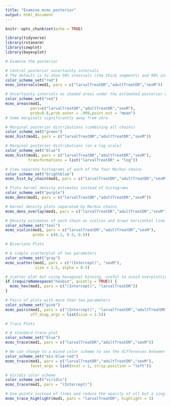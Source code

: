 ```yaml
---
title: "Examine mcmc posterior"
output: html_document
---
```


```r
knitr::opts_chunk$set(echo = TRUE)

library(tidyverse)
library(rstanarm)
library(cowplot)
library(bayesplot)

```

```r
# Examine the posterior

# Central posterior uncertainty intervals
# The default is to show 50% intervals (the thick segments) and 90% intervals (the thinner outer lines). These defaults can be changed using the prob and prob_outer arguments, respectively. Points in the plot are posterior medians.
color_scheme_set("red")
mcmc_intervals(mod1, pars = c("larvalTreatDR","adultTreatDR","sexM"))

# Uncertainty intervals as shaded areas under the estimated posterior density curves
color_scheme_set("red")
mcmc_areas(mod1, 
           pars=c("larvalTreatDR","adultTreatDR","sexM"),
           prob=0.8,prob_outer = .999,point_est = "mean")
# Some marginals significantly away from zero

# Marginal posterior distributions (combining all chains)
color_scheme_set("green")
mcmc_hist(mod1, pars = c("larvalTreatDR","adultTreatDR","sexM"))

# Marginal posterior distributions (on a log scale)
color_scheme_set("blue")
mcmc_hist(mod1, pars = c("larvalTreatDR","adultTreatDR","sexM"), 
          transformations = list("larvalTreatDR" = "log"))

# View separate histograms of each of the four Markov chains
color_scheme_set("brightblue")
mcmc_hist_by_chain(mod1, pars = c("larvalTreatDR","adultTreatDR","sexM"))

# Plots kernel density estimates instead of histograms
color_scheme_set("purple")
mcmc_dens(mod1, pars = c("larvalTreatDR","adultTreatDR","sexM"))

# Kernel density plots separated by Markov chains
mcmc_dens_overlay(mod1, pars = c("larvalTreatDR","adultTreatDR","sexM"))

# Density estimates of each chain as violins and draws horizontal line segments at user-specified quantiles
color_scheme_set("teal")
mcmc_violin(mod1, pars = c("larvalTreatDR","adultTreatDR","sexM"), 
            probs = c(0.1, 0.5, 0.9))

# Bivariate Plots

# A simple scatterplot of two parameters
color_scheme_set("gray")
mcmc_scatter(mod1, pars = c("(Intercept)", "sexM"), 
             size = 1.5, alpha = 0.5)

# Scatter plot but using hexagonal binning, useful to avoid overplotting
if (requireNamespace("hexbin", quietly = TRUE)) {
  mcmc_hex(mod1, pars = c("(Intercept)", "larvalTreatDR"))
}

# Pairs of plots with more than two parameters
color_scheme_set("pink")
mcmc_pairs(mod1, pars = c("(Intercept)", "larvalTreatDR","adultTreatDR","sexM"),
           off_diag_args = list(size = 1.5))

# Trace Plots

# A standard trace plot
color_scheme_set("blue")
mcmc_trace(mod1, pars = c("larvalTreatDR","adultTreatDR","sexM"))

# We can change to a mixed color scheme to see the differences between the chains 
color_scheme_set("mix-blue-red")
mcmc_trace(mod1, pars = c("larvalTreatDR","adultTreatDR","sexM"), 
           facet_args = list(ncol = 1, strip.position = "left"))

# Viridis color scheme
color_scheme_set("viridis")
mcmc_trace(mod1, pars = "(Intercept)")

# Use points instead of lines and reduce the opacity of all but a single chain
mcmc_trace_highlight(mod1, pars = "larvalTreatDR", highlight = 3)

```

